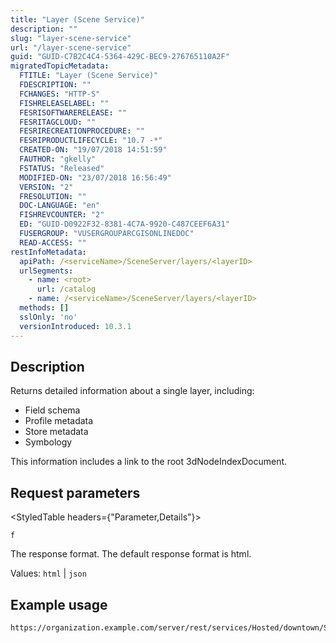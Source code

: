 ```yaml
---
title: "Layer (Scene Service)"
description: ""
slug: "layer-scene-service"
url: "/layer-scene-service"
guid: "GUID-C7B2C4C4-5364-429C-BEC9-276765110A2F"
migratedTopicMetadata:
  FTITLE: "Layer (Scene Service)"
  FDESCRIPTION: ""
  FCHANGES: "HTTP-S"
  FISHRELEASELABEL: ""
  FESRISOFTWARERELEASE: ""
  FESRITAGCLOUD: ""
  FESRIRECREATIONPROCEDURE: ""
  FESRIPRODUCTLIFECYCLE: "10.7 -*"
  CREATED-ON: "19/07/2018 14:51:59"
  FAUTHOR: "gkelly"
  FSTATUS: "Released"
  MODIFIED-ON: "23/07/2018 16:56:49"
  VERSION: "2"
  FRESOLUTION: ""
  DOC-LANGUAGE: "en"
  FISHREVCOUNTER: "2"
  ED: "GUID-D0922F32-8381-4C7A-9920-C487CEEF6A31"
  FUSERGROUP: "VUSERGROUPARCGISONLINEDOC"
  READ-ACCESS: ""
restInfoMetadata:
  apiPath: /<serviceName>/SceneServer/layers/<layerID>
  urlSegments:
    - name: <root>
      url: /catalog
    - name: /<serviceName>/SceneServer/layers/<layerID>
  methods: []
  sslOnly: 'no'
  versionIntroduced: 10.3.1
---
```


## Description

Returns detailed information about a single layer, including:

- Field schema
- Profile metadata
- Store metadata
- Symbology

This information includes a link to the root 3dNodeIndexDocument.

## Request parameters 

<StyledTable headers={"Parameter,Details"}>

<StyledTableRow>

<StyledTableCell cellStyle="markdown">

`f` 

</StyledTableCell>

<StyledTableCell cellStyle="markdown">

The response format. The default response format is html.

Values: `html`  \| `json` 

</StyledTableCell>

</StyledTableRow>

</StyledTable>

## Example usage

```other
https://organization.example.com/server/rest/services/Hosted/downtown/SceneServer/layers/0
```